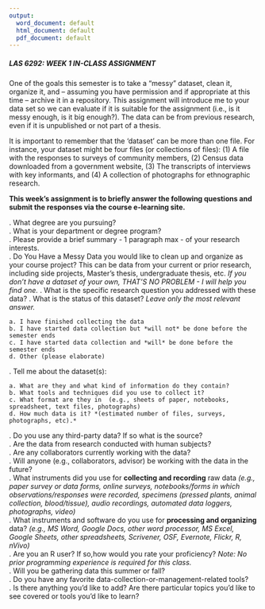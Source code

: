 ```yaml
---
output:
  word_document: default
  html_document: default
  pdf_document: default
---
```

<!-- Note: to rendr as pdf delete the \newline -->
##### **LAS 6292: WEEK 1 IN-CLASS ASSIGNMENT**  
\newline  
\newline   
One of the goals this semester is to take a “messy” dataset, clean it, organize it, and – assuming you have permission and if appropriate at this time – archive it in a repository. This assignment will introduce me to your data set so we can evaluate if it is suitable for the assignment (i.e., is it messy enough, is it big enough?).  The data can be from previous research, even if it is unpublished or not part of a thesis.  

It is important to remember that the 'dataset' can be more than one file. For instance, your dataset might be four files (or collections of files): (1) A file with the responses to surveys of community members, (2) Census data downloaded from a government website, (3) The transcripts of interviews with key informants, and (4) A collection of photographs for ethnographic research. 

**This week's assignment is to briefly answer the following questions and submit the responses via the course e-learning site. **  

\newline
\newline
1. What degree are you pursuing?  
\newline
\newline
2. What is your department or degree program?  
\newline
\newline  
3. Please provide a brief summary - 1 paragraph max - of your research interests.  
\newline
\newline 
4. Do You Have a Messy Data you would like to clean up and organize as your course project? This can be data from your current or prior research, including side projects, Master's thesis, undergraduate thesis, etc. *If you don’t have a dataset of your own, THAT'S NO PROBLEM - I will help you find one. * 
\newline
\newline 
5.	What is the specific research question you addressed with these data?
\newline
\newline 
5. What is the status of this dataset? *Leave only the most relevant answer.*  

    a. I have finished collecting the data
    b. I have started data collection but *will not* be done before the semester ends
    c. I have started data collection and *will* be done before the semester ends
    d. Other (please elaborate)  
\newline  
\newline    
6. Tell me about the dataset(s):  

    a. What are they and what kind of information do they contain?  
    b. What tools and techniques did you use to collect it?  
    c. What format are they in  (e.g., sheets of paper, notebooks, spreadsheet, text files, photographs)  
    d. How much data is it? *(estimated number of files, surveys, photographs, etc).*  
\newline  
\newline  
7. Do you use any third-party data? If so what is the source?  
\newline
\newline
10. Are the data from research conducted with human subjects?  
\newline
\newline
7. Are any collaborators currently working with the data?  
\newline
\newline
9. Will anyone (e.g., collaborators, advisor) be working with the data in the future?   
\newline
\newline
11. What instruments did you use for **collecting and recording** raw data *(e.g., paper survey or data forms, online surveys, notebooks/forms in which observations/responses were recorded, specimens (pressed plants, animal collection, blood/tissue), audio recordings, automated data loggers, photographs, video)*    
\newline
\newline
13.  What instruments and software do you use for **processing and organizing** data? *(e.g., MS Word, Google Docs, other word processor, MS Excel, Google Sheets, other spreadsheets, Scrivener, OSF, Evernote, Flickr, R, nVivo)*    
\newline
\newline 
14. Are you an R user? If so,how would you rate your proficiency? *Note: No prior programming experience is required for this class.*     
\newline  
\newline  
14. Will you be gathering data this summer or fall?  
\newline  
\newline  
16. Do you have any favorite data-collection-or-management-related tools?      
\newline  
\newline  
17. Is there anything you'd like to add? Are there particular topics you'd like to see covered or tools you'd like to learn?   
